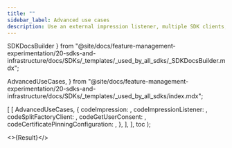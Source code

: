 ```yaml
---
title: ""
sidebar_label: Advanced use cases
description: Use an external impression listener, multiple SDK clients, user consent, and certificate pinning.
---
```


  SDKDocsBuilder
} from "@site/docs/feature-management-experimentation/20-sdks-and-infrastructure/docs/SDKs/_templates/_used_by_all_sdks/_SDKDocsBuilder.mdx";

  AdvancedUseCases,
} from "@site/docs/feature-management-experimentation/20-sdks-and-infrastructure/docs/SDKs/_templates/_used_by_all_sdks/index.mdx";






  [
    [
      AdvancedUseCases,
      {
        codeImpression:         <Impression />,
        codeImpressionListener: <ImpressionListener />,
        codeSplitFactoryClient: <SplitFactoryClient />,
        codeGetUserConsent: <GetUserConsen />,
        codeCertificatePinningConfiguration: <CertificatePinning />,
      },
    ],
  ],
  toc
);

<>{Result}</>